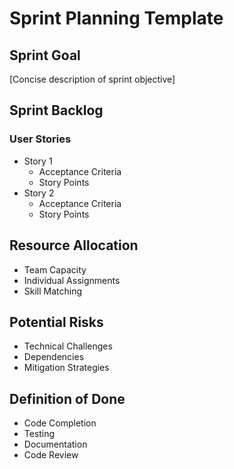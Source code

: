 # Sprint Planning Template

## Sprint Goal
[Concise description of sprint objective]

## Sprint Backlog
### User Stories
- Story 1
  - Acceptance Criteria
  - Story Points
- Story 2
  - Acceptance Criteria
  - Story Points

## Resource Allocation
- Team Capacity
- Individual Assignments
- Skill Matching

## Potential Risks
- Technical Challenges
- Dependencies
- Mitigation Strategies

## Definition of Done
- Code Completion
- Testing
- Documentation
- Code Review
